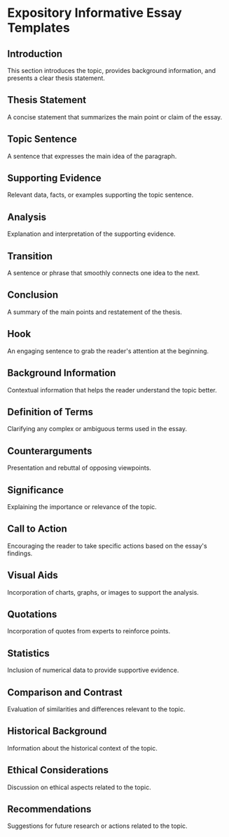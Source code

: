 # Expository Informative Essay Templates


<div style={{ width: "100%", padding: 20, height: "70vh" }}>
  <Chat
    welcome={"Hi, Which kind of template you want to discuss or generate ?"}
    teacherName={"Alex"}
    systemPrompt={"Pls help this user find the essay template he(she) wanted!"}
  />
</div>

## Introduction

This section introduces the topic, provides background information, and presents a clear thesis statement.

## Thesis Statement

A concise statement that summarizes the main point or claim of the essay.

## Topic Sentence

A sentence that expresses the main idea of the paragraph.

## Supporting Evidence

Relevant data, facts, or examples supporting the topic sentence.

## Analysis

Explanation and interpretation of the supporting evidence.

## Transition

A sentence or phrase that smoothly connects one idea to the next.

## Conclusion

A summary of the main points and restatement of the thesis.

## Hook

An engaging sentence to grab the reader's attention at the beginning.

## Background Information

Contextual information that helps the reader understand the topic better.

## Definition of Terms

Clarifying any complex or ambiguous terms used in the essay.

## Counterarguments

Presentation and rebuttal of opposing viewpoints.

## Significance

Explaining the importance or relevance of the topic.

## Call to Action

Encouraging the reader to take specific actions based on the essay's findings.

## Visual Aids

Incorporation of charts, graphs, or images to support the analysis.

## Quotations

Incorporation of quotes from experts to reinforce points.

## Statistics

Inclusion of numerical data to provide supportive evidence.

## Comparison and Contrast

Evaluation of similarities and differences relevant to the topic.

## Historical Background

Information about the historical context of the topic.

## Ethical Considerations

Discussion on ethical aspects related to the topic.

## Recommendations

Suggestions for future research or actions related to the topic.
